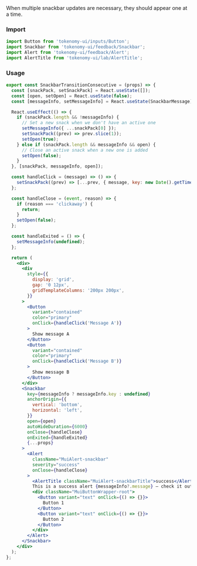 
<Title>Transition consecutive snackbars</Title>
<Subtitle>
  When multiple snackbar updates are necessary, they should appear one at a
  time.
</Subtitle>

### Import

```jsx
import Button from 'tokenomy-ui/inputs/Button';
import Snackbar from 'tokenomy-ui/feedback/Snackbar';
import Alert from 'tokenomy-ui/feedback/Alert';
import AlertTitle from 'tokenomy-ui/lab/AlertTitle';
```

### Usage

<SnackbarTransitionConsecutive />

```jsx
export const SnackbarTransitionConsecutive = (props) => {
  const [snackPack, setSnackPack] = React.useState([]);
  const [open, setOpen] = React.useState(false);
  const [messageInfo, setMessageInfo] = React.useState(SnackbarMessage);

  React.useEffect(() => {
    if (snackPack.length && !messageInfo) {
      // Set a new snack when we don't have an active one
      setMessageInfo({ ...snackPack[0] });
      setSnackPack((prev) => prev.slice(1));
      setOpen(true);
    } else if (snackPack.length && messageInfo && open) {
      // Close an active snack when a new one is added
      setOpen(false);
    }
  }, [snackPack, messageInfo, open]);

  const handleClick = (message) => () => {
    setSnackPack((prev) => [...prev, { message, key: new Date().getTime() }]);
  };

  const handleClose = (event, reason) => {
    if (reason === 'clickaway') {
      return;
    }
    setOpen(false);
  };

  const handleExited = () => {
    setMessageInfo(undefined);
  };

  return (
    <div>
      <div
        style={{
          display: 'grid',
          gap: '0 12px',
          gridTemplateColumns: '200px 200px',
        }}
      >
        <Button
          variant="contained"
          color="primary"
          onClick={handleClick('Message A')}
        >
          Show message A
        </Button>
        <Button
          variant="contained"
          color="primary"
          onClick={handleClick('Message B')}
        >
          Show message B
        </Button>
      </div>
      <Snackbar
        key={messageInfo ? messageInfo.key : undefined}
        anchorOrigin={{
          vertical: 'bottom',
          horizontal: 'left',
        }}
        open={open}
        autoHideDuration={6000}
        onClose={handleClose}
        onExited={handleExited}
        {...props}
      >
        <Alert
          className="MuiAlert-snackbar"
          severity="success"
          onClose={handleClose}
        >
          <AlertTitle className="MuiAlert-snackbarTitle">success</AlertTitle>
          This is a success alert {messageInfo?.message} — check it out!
          <div className="MuiButtonWrapper-root">
            <Button variant="text" onClick={() => {}}>
              Button 1
            </Button>
            <Button variant="text" onClick={() => {}}>
              Button 2
            </Button>
          </div>
        </Alert>
      </Snackbar>
    </div>
  );
};
```
